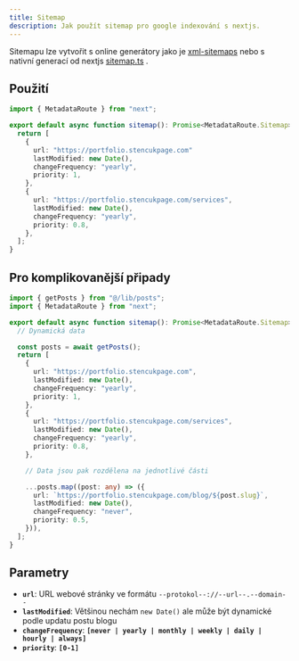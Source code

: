 ```yaml
---
title: Sitemap
description: Jak použít sitemap pro google indexování s nextjs.
---
```


Sitemapu lze vytvořit s online generátory jako je [xml-sitemaps](https://www.xml-sitemaps.com/) nebo s nativní generací
od nextjs [sitemap.ts](https://nextjs.org/docs/app/api-reference/file-conventions/metadata/sitemap) .

## Použití

```typescript
import { MetadataRoute } from "next";

export default async function sitemap(): Promise<MetadataRoute.Sitemap> {
  return [
    {
      url: "https://portfolio.stencukpage.com"
      lastModified: new Date(),
      changeFrequency: "yearly",
      priority: 1,
    },
    {
      url: "https://portfolio.stencukpage.com/services",
      lastModified: new Date(),
      changeFrequency: "yearly",
      priority: 0.8,
    },
  ];
}
```

## Pro komplikovanější připady

```typescript
import { getPosts } from "@/lib/posts";
import { MetadataRoute } from "next";

export default async function sitemap(): Promise<MetadataRoute.Sitemap> {
  // Dynamická data

  const posts = await getPosts();
  return [
    {
      url: "https://portfolio.stencukpage.com",
      lastModified: new Date(),
      changeFrequency: "yearly",
      priority: 1,
    },
    {
      url: "https://portfolio.stencukpage.com/services",
      lastModified: new Date(),
      changeFrequency: "yearly",
      priority: 0.8,
    },

    // Data jsou pak rozdělena na jednotlivé části

    ...posts.map((post: any) => ({
      url: `https://portfolio.stencukpage.com/blog/${post.slug}`,
      lastModified: new Date(),
      changeFrequency: "never",
      priority: 0.5,
    })),
  ];
}
```

## Parametry

- **`url`**: URL webové stránky ve formátu `--protokol--://--url--.--domain--`
- **`lastModified`**: Většinou nechám `new Date()` ale může být dynamické podle updatu postu blogu
- **`changeFrequency`**: **`[never | yearly | monthly | weekly | daily | hourly | always]`**
- **`priority`**: **`[0-1]`**

